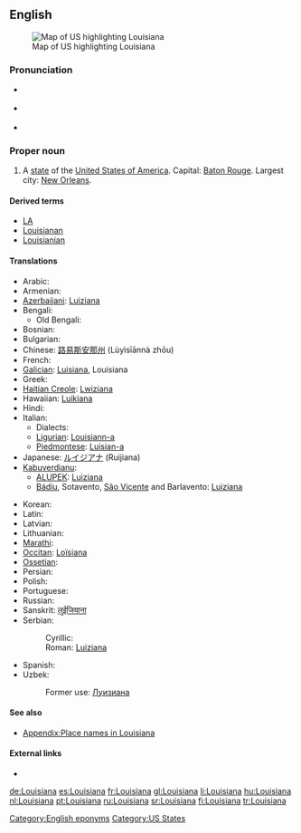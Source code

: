 ==English==
[[Image:Map of USA highlighting Louisiana.png|thumb|right|Map of US highlighting Louisiana]]

===Pronunciation===
* {{a|GenAm}} {{IPA|/luːˌiːziːˈænə/}}
*: {{audio|en-us-Louisiana.ogg|Audio (GenAm)}}
* {{a|Southern US}} {{IPA|/luːziːˈænə/}}
*: {{audio|en-us-Louisiana-2.ogg|Audio (Southern US)}}
* {{rhymes|ænə}}

===Proper noun===
{{en-proper noun}}

# A [[state]] of the [[United States of America]]. Capital: [[Baton Rouge]]. Largest city: [[New Orleans]].

====Derived terms====
* [[LA]]
* [[Louisianan]]
* [[Louisianian]]

====Translations====
{{trans-top|US state}}
* Arabic: {{t-|ar|لويزيانا|ch=Ar|f|sc=Arab}}
* Armenian: {{t-|hy|Լուիզիանա|ch=Arm|tr=Luyiziana|sc=Hayeren|xs=Armenian}}
* [[Azerbaijani]]: [[Luiziana#Azerbaijani|Luiziana]]
* Bengali: {{t-|bn|লুইজিয়ানা|ch=Beng|sc=Beng|xs=Bengali}}
** Old Bengali: {{tø|bpy|লুইসিয়ানা|ch=Beng|sc=Beng|xs=Bishnupriya Manipuri}}
* Bosnian: {{t-|bs|Luiziana|f}}
* Bulgarian: {{t-|bg|Луизиана|f|tr=Luiziána|sc=Cyrl}}
* Chinese: [[路易斯安那州]] (Lùyìsīānnà zhōu)
* French: {{t+|fr|Louisiane|f}}
* [[Galician]]: [[Luisiana]], Louisiana {{f}}
* Greek: {{t-|el|Λουιζιάνα|f|tr=Louiziana|sc=Grek}}
* [[Haitian Creole]]: [[Lwiziana]] {{f}}
* Hawaiian: [[Luikiana]]
* Hindi: {{t-|hi|लुईज़ियाना|ch=Hi|sc=Deva|xs=Hindi}}
* Italian: {{t-|it|Louisiana}}
** Dialects:
** [[Ligurian]]: [[Louisiann-a]]
** [[Piedmontese]]: [[Luisian-a]]
* Japanese: [[ルイジアナ]] (Ruijiana)
* [[Kabuverdianu]]:
** [[ALUPEK]]: [[Luiziana#Cape Verdean Crioulo|Luiziana]]
** [[Bádiu]], Sotavento, [[São Vicente]] and Barlavento: [[Luiziana#Cape Verdean Crioulo|Luiziana]]
{{trans-mid}}
* Korean: {{t-|ko|루이지애나 주|tr=ruijiaena chu|sc=Hang}}
* Latin: {{t|la|Ludoviciana|f}}
* Latvian: {{t-|lv|Luiziāna|xs=Latvian}}
* Lithuanian: {{t-|lt|Luiziana|xs=Lithuanian}}
* [[Marathi]]: {{t-|mr|लुईझियाना|sc=Deva|xs=Marathi}}
* [[Occitan]]: [[Loïsiana]]
* [[Ossetian]]: {{tø|os|Луизианæ|ch=Cyrl|tr=[[Luizianae]]|sc=Cyrl|xs=Ossetian}}
* Persian: {{t-|fa|لوئیزیانا|sc=fa-Arab|xs=Persian}}
* Polish: {{t|pl|Luizjana|f}}
* Portuguese: {{t|pt|Luisiana|f}}
* Russian: {{t-|ru|Луизиана|f|tr=Luiziána|sc=Cyrl}}
* Sanskrit: [[लुईजियाना]]
* Serbian:
*: Cyrillic: {{t-|sr|Луизиана|f|sc=Cyrl}}
*: Roman: [[Luiziana#Serbian|Luiziana]] {{f}}
* Spanish: {{t|es|Luisiana|f}}
* Uzbek: {{t-|uz|Luiziana|xs=Uzbek}}
*: Former use: [[Луизиана]]
{{trans-bottom}}

====See also====
* [[Appendix:Place names in Louisiana]]

====External links====
* {{pedialite}}

[[Category:English eponyms]]
[[Category:US States]]

[[de:Louisiana]]
[[es:Louisiana]]
[[fr:Louisiana]]
[[gl:Louisiana]]
[[li:Louisiana]]
[[hu:Louisiana]]
[[nl:Louisiana]]
[[pt:Louisiana]]
[[ru:Louisiana]]
[[sr:Louisiana]]
[[fi:Louisiana]]
[[tr:Louisiana]]
